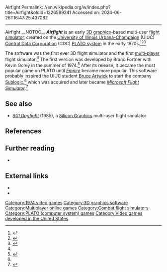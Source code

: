 Airfight
Permalink: //en.wikipedia.org/w/index.php?title=Airfight&oldid=1226589241
Accessed on: 2024-06-26T16:47:25.437082



------
Airfight
{{Short description|Flight simulator}}
__NOTOC__
'''''Airfight''''' is an early [[3D graphics]]-based multi-user [[flight simulator]], created on the [[University of Illinois Urbana-Champaign]] (UIUC)  [[Control Data Corporation]] (CDC) [[PLATO system]] in the early 1970s.<ref>{{Citation | title=Airfight | year=1974 | type=3-D flight simulator | first=Brand | last=Fortner}}</ref><ref name="ultimatehistoryvideogames">{{cite web | url=https://ultimatehistoryvideogames.jimdofree.com/airfight-plato | title=Airfight (PLATO) 1974 | work=Ultimate History of Video Games | accessdate=21 December 2021}}</ref><ref>{{cite web | url=https://www.reddit.com/r/hoggit/comments/q7co9d/my_first_flight_sim_airfight_on_the_plato_system/ | title=My first flight sim? 'airfight' on the PLATO system in the mid 70s | publisher=[[Reddit]] | accessdate=21 December 2021}}</ref>

The software was the first ever 3D flight simulator and the first [[multi-player]] flight simulator.<ref name="ultimatehistoryvideogames" /> The first version was developed by Brand Fortner with Kevin Gorey in the summer of 1974.<ref name="sweb">{{cite web | url=http://josef.havlik.sweb.cz/Bruce_Artwick.htm | title=Bruce Artwick and Stu Moment – The Flight Simulator Men | work=History of Microsoft Flight Simulator | accessdate=22 December 2021 | archive-date=21 September 2022 | archive-url=https://web.archive.org/web/20220921145310/http://josef.havlik.sweb.cz/Bruce_Artwick.htm | url-status=dead}}</ref> After its release, it became the most popular game on PLATO until ''[[Empire (1973 video game)|Empire]]'' became more popular. This software probably inspired the UIUC student [[Bruce Artwick]] to start the company [[Sublogic (company)|Sublogic]],<ref name="sweb" /> which was acquired and later became ''[[Microsoft Flight Simulator]]''.<ref name="mfs">{{cite web | url=https://ultimatehistoryvideogames.jimdofree.com/microsoft-flight-simulator/ | title=Microsoft Flight Simulator 1.0 (DOS) 1982 | work=Ultimate History of Video Games | accessdate=21 December 2021}}</ref>

==See also==
* ''[[SGI Dogfight]]'' (1985), a [[Silicon Graphics]] multi-user flight simulator

==References==
{{reflist}}

==Further reading==
* {{cite book | title=The Friendly Orange Glow: The Untold Story of the Plato System and the Dawn of Cyberculture | first=Brian | last=Dear | publisher=[[Pantheon Books]] | isbn=978-1101871553 | date=2017}}

==External links==
* {{cite web | url=https://www.youtube.com/watch?v=jDkQFYWcSIg | title=Airfight (1974) – First 3D flight simulator | work=Ultimate History of Video Games | publisher=[[YouTube]] | date=4 May 2018}}
* {{cite web | url=https://www.youtube.com/watch?v=OwFLEGDA2hM | title=The history of Airfight, one of the first multiplayer flight combat simulation games | work=The Life & Times of Video Games | publisher=[[YouTube]] | date=4 May 2018}}

[[Category:1974 video games]]
[[Category:3D graphics software]]
[[Category:Multiplayer online games]]
[[Category:Combat flight simulators]]
[[Category:PLATO (computer system) games]]
[[Category:Video games developed in the United States]]